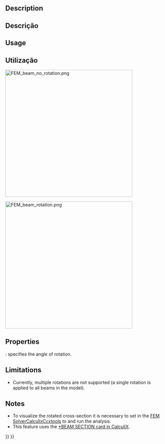 <languages/>

<div class="mw-translate-fuzzy">
{{Docnav
|[[FEM_ElementGeometry1D/pt-br|Seção transversal da viga]]
|[[FEM_ElementGeometry2D/pt-br|Espessura da casca de placa]]
|[[FEM_Workbench/pt-br|FEM]]
|IconL=FEM_ElementGeometry1D.svg
|IconR=FEM_ElementGeometry2D.svg
|IconC=Workbench_FEM.svg
}}
</div>

{{GuiCommandContainer|
{{GuiCommand
|Name=FEM ElementRotation1D
|MenuLocation=Model → Element Geometry → Beam Rotation
|Workbenches=[[FEM_Workbench|FEM]]
|SeeAlso=[[FEM_tutorial|FEM tutorial]]
}}
{{GuiCommandFemInfo
|Solvers=CalculiX
}}
}}

==Description==

<div class="mw-translate-fuzzy">
==Descrição==
</div>

==Usage==

<div class="mw-translate-fuzzy">
==Utilização==
</div>

[[Image:FEM_beam_no_rotation.png|400px]]
{{Caption|No rotation, default orientation - local axis 1 aligned with the global Y-axis (green)}}

[[Image:FEM_beam_rotation.png|400px]]
{{Caption|90 degree rotation}}

==Properties==

{{PropertyData|Rotation}}: specifies the angle of rotation.

==Limitations==

* Currently, multiple rotations are not supported (a single rotation is applied to all beams in the model).

==Notes==

* To visualize the rotated cross-section it is necessary to set {{incode|Beam Shell Result Output 3D}} in the [[FEM_SolverCalculixCcxtools|FEM SolverCalculixCcxtools]] to {{incode|True}} and run the analysis.
* This feature uses the [https://web.mit.edu/calculix_v2.7/CalculiX/ccx_2.7/doc/ccx/node162.html *BEAM SECTION card in CalculiX].


<div class="mw-translate-fuzzy">
{{Docnav
|[[FEM_ElementGeometry1D/pt-br|Seção transversal da viga]]
|[[FEM_ElementGeometry2D/pt-br|Espessura da casca de placa]]
|[[FEM_Workbench/pt-br|FEM]]
|IconL=FEM_ElementGeometry1D.svg
|IconR=FEM_ElementGeometry2D.svg
|IconC=Workbench_FEM.svg
}}
</div>

{{FEM_Tools_navi{{#translation:}}}}
{{Userdocnavi{{#translation:}}}}